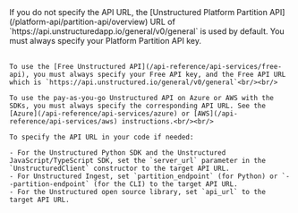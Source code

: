 <Info>
    If you do not specify the API URL, the [Unstructured Platform Partition API](/platform-api/partition-api/overview) URL of `https://api.unstructuredapp.io/general/v0/general` is used by default. You must always specify your Platform Partition API key.<br/><br/>
    
    To use the [Free Unstructured API](/api-reference/api-services/free-api), you must always specify your Free API key, and the Free API URL which is `https://api.unstructured.io/general/v0/general`<br/><br/>
    
    To use the pay-as-you-go Unstructured API on Azure or AWS with the SDKs, you must always specify the corresponding API URL. See the [Azure](/api-reference/api-services/azure) or [AWS](/api-reference/api-services/aws) instructions.<br/><br/>
    
    To specify the API URL in your code if needed:
    
    - For the Unstructured Python SDK and the Unstructured JavaScript/TypeScript SDK, set the `server_url` parameter in the `UnstructuredClient` constructor to the target API URL.
    - For Unstructured Ingest, set `partition_endpoint` (for Python) or `--partition-endpoint` (for the CLI) to the target API URL.
    - For the Unstructured open source library, set `api_url` to the target API URL.
</Info>